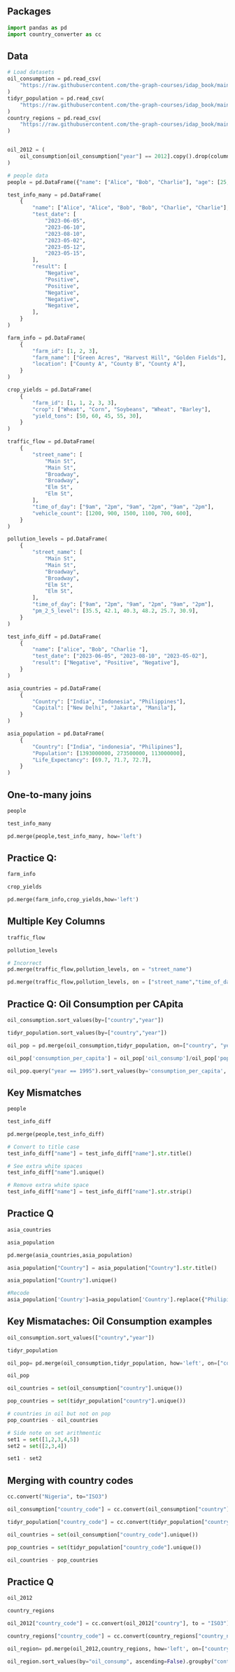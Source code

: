 ## Packages

```python
import pandas as pd
import country_converter as cc
```

## Data

```python
# Load datasets
oil_consumption = pd.read_csv(
    "https://raw.githubusercontent.com/the-graph-courses/idap_book/main/data/oil_consumption.csv"
)
tidyr_population = pd.read_csv(
    "https://raw.githubusercontent.com/the-graph-courses/idap_book/main/data/tidyr_population.csv"
)
country_regions = pd.read_csv(
    "https://raw.githubusercontent.com/the-graph-courses/idap_book/main/data/country_continent_data.csv"
)


oil_2012 = (
    oil_consumption[oil_consumption["year"] == 2012].copy().drop(columns=["year"])
)

# people data
people = pd.DataFrame({"name": ["Alice", "Bob", "Charlie"], "age": [25, 32, 45]})

test_info_many = pd.DataFrame(
    {
        "name": ["Alice", "Alice", "Bob", "Bob", "Charlie", "Charlie"],
        "test_date": [
            "2023-06-05",
            "2023-06-10",
            "2023-08-10",
            "2023-05-02",
            "2023-05-12",
            "2023-05-15",
        ],
        "result": [
            "Negative",
            "Positive",
            "Positive",
            "Negative",
            "Negative",
            "Negative",
        ],
    }
)

farm_info = pd.DataFrame(
    {
        "farm_id": [1, 2, 3],
        "farm_name": ["Green Acres", "Harvest Hill", "Golden Fields"],
        "location": ["County A", "County B", "County A"],
    }
)

crop_yields = pd.DataFrame(
    {
        "farm_id": [1, 1, 2, 3, 3],
        "crop": ["Wheat", "Corn", "Soybeans", "Wheat", "Barley"],
        "yield_tons": [50, 60, 45, 55, 30],
    }
)

traffic_flow = pd.DataFrame(
    {
        "street_name": [
            "Main St",
            "Main St",
            "Broadway",
            "Broadway",
            "Elm St",
            "Elm St",
        ],
        "time_of_day": ["9am", "2pm", "9am", "2pm", "9am", "2pm"],
        "vehicle_count": [1200, 900, 1500, 1100, 700, 600],
    }
)

pollution_levels = pd.DataFrame(
    {
        "street_name": [
            "Main St",
            "Main St",
            "Broadway",
            "Broadway",
            "Elm St",
            "Elm St",
        ],
        "time_of_day": ["9am", "2pm", "9am", "2pm", "9am", "2pm"],
        "pm_2_5_level": [35.5, 42.1, 40.3, 48.2, 25.7, 30.9],
    }
)

test_info_diff = pd.DataFrame(
    {
        "name": ["alice", "Bob", "Charlie "],
        "test_date": ["2023-06-05", "2023-08-10", "2023-05-02"],
        "result": ["Negative", "Positive", "Negative"],
    }
)

asia_countries = pd.DataFrame(
    {
        "Country": ["India", "Indonesia", "Philippines"],
        "Capital": ["New Delhi", "Jakarta", "Manila"],
    }
)

asia_population = pd.DataFrame(
    {
        "Country": ["India", "indonesia", "Philipines"],
        "Population": [1393000000, 273500000, 113000000],
        "Life_Expectancy": [69.7, 71.7, 72.7],
    }
)
```


## One-to-many joins
```python
people
```
```python
test_info_many
```

```python
pd.merge(people,test_info_many, how='left')
```

## Practice Q: 

```python
farm_info
```

```python
crop_yields
```

```python
pd.merge(farm_info,crop_yields,how='left')
```


## Multiple Key Columns
```python
traffic_flow
```

```python
pollution_levels
```

```python
# Incorrect
pd.merge(traffic_flow,pollution_levels, on = "street_name")
```
```python
pd.merge(traffic_flow,pollution_levels, on = ["street_name","time_of_day"])
```

## Practice Q: Oil Consumption per CApita
```python
oil_consumption.sort_values(by=["country","year"])
```

```python
tidyr_population.sort_values(by=["country","year"])
```


```python
oil_pop = pd.merge(oil_consumption,tidyr_population, on=["country", "year"]).sort_values(by=["country","year"])
```


```python
oil_pop['consumption_per_capita'] = oil_pop['oil_consump']/oil_pop['population']
```

```python
oil_pop.query("year == 1995").sort_values(by='consumption_per_capita', ascending=False)
```

## Key Mismatches

```python
people
```

```python
test_info_diff
```


```python
pd.merge(people,test_info_diff)
```

```python
# Convert to title case
test_info_diff["name"] = test_info_diff["name"].str.title()
```


```python
# See extra white spaces
test_info_diff["name"].unique()
```

```python
# Remove extra white space
test_info_diff["name"] = test_info_diff["name"].str.strip()
```

## Practice Q
```python
asia_countries
```

```python
asia_population
```

```python
pd.merge(asia_countries,asia_population)
```


```python
asia_population["Country"] = asia_population["Country"].str.title()

```

```python
asia_population["Country"].unique()
```

```python
#Recode
asia_population['Country']=asia_population['Country'].replace({"Philipines":"Philippines"})
```

## Key Mismataches: Oil Consumption examples


```python
oil_consumption.sort_values(["country","year"])
```


```python
tidyr_population
```

```python
oil_pop= pd.merge(oil_consumption,tidyr_population, how='left', on=["country","year"]).sort_values(["country","year"])

oil_pop
```


```python
oil_countries = set(oil_consumption["country"].unique())

pop_countries = set(tidyr_population["country"].unique())
```


```python
# countries in oil but not on pop
pop_countries - oil_countries
```


```python
# Side note on set arithmentic
set1 = set([1,2,3,4,5])
set2 = set([2,3,4])

set1 - set2
```

## Merging with country codes

```python
cc.convert("Nigeria", to="ISO3")
```

```python
oil_consumption["country_code"] = cc.convert(oil_consumption["country"], to = "ISO3")

tidyr_population["country_code"] = cc.convert(tidyr_population["country"], to = "ISO3")
```


```python
oil_countries = set(oil_consumption["country_code"].unique())

pop_countries = set(tidyr_population["country_code"].unique())

oil_countries - pop_countries
```


## Practice Q
```python
oil_2012
```

```python
country_regions
```

```python
oil_2012["country_code"] = cc.convert(oil_2012["country"], to = "ISO3")

country_regions["country_code"] = cc.convert(country_regions["country_name"], to = "ISO3")
```


```python
oil_region= pd.merge(oil_2012,country_regions, how='left', on=["country_code"])

oil_region.sort_values(by="oil_consump", ascending=False).groupby("continent", group_keys=False).apply(lambda x: x)


```
